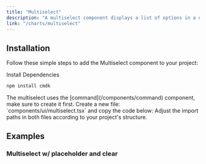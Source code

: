 ```yaml
---
title: "Multiselect"
description: "A multiselect component displays a list of options in a dropdown."
link: "/charts/multiselect"
---
```


<ComponentPreview name="multiselect-demo" />

## Installation

Follow these simple steps to add the Multiselect component to your project:

<Steps>

<Step>Install Dependencies</Step>

```bash
npm install cmdk
```

<Step>
    The multiselect uses the [command](/components/command) component, make sure
    to create it first.
</Step>

<Step>
    Create a new file: `components/ui/multiselect.tsx` and copy the code below:
</Step>

<CollapsibleSource name="multiselect" />

<Step>
    Adjust the import paths in both files according to your project's structure.
</Step>

</Steps>

## Examples

### Multiselect w/ placeholder and clear

<ComponentPreview name="multiselect-clear" />
